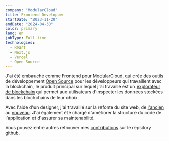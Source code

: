 ```yaml
---
company: "ModularCloud"
title: Frontend Developper
startDate: "2023-11-20"
endDate: "2024-04-30"
color: primary
lang: en
jobType: Full time
technologies:
  - React
  - Next.js
  - Vercel
  - Open Source
---
```


J'ai été embauché comme Frontend pour ModularCloud, qui crée des outils de développement [Open Source](https://github.com/modularcloud/) pour les développeurs qui travaillent avec la blockchain, le produit principal sur lequel j'ai travaillé est un [explorateur de blockchain](https://explorer.modular.cloud)
qui permet aux utilisateurs d'inspecter les données stockées dans les blockchains de leur choix.

Avec l'aide d'un designer, j'ai travaillé sur la refonte du site web, de [l'ancien](https://nautscan.com) au [nouveau](https://explorer.modular.cloud). 
J'ai également été chargé d'améliorer la structure du code de l'application et d'assurer sa maintenabilité.

Vous pouvez entre autres retrouver mes [contributions](https://github.com/modularcloud/explorer/pulls?q=is%3Apr+author%3AFredkiss3+) sur le repsitory github.
